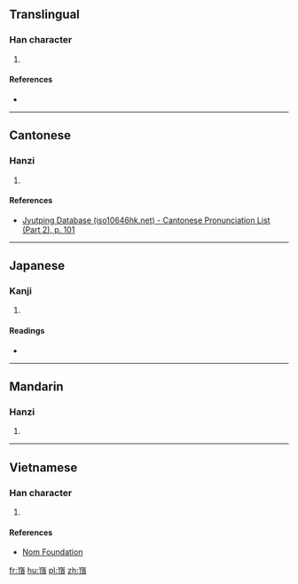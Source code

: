 ==Translingual==

===Han character===
{{Han char|rn=46|rad=山|as=11|sn=14|four=22286|canj=UMNC|ids=⿱山頂}}

# {{defn|Han|sort=山11}}

====References====
* {{Han ref|kx=0318.180|dkj=08401|hdz=10792.170|uh=5D7F|ud=23935|bh=E1B1|bd=57777}}

----

==Cantonese==

===Hanzi===
{{yue-hanzi|jyut=[[ding2]]|y=ding2}}

# {{defn|lang=yue|sort=山11}}

====References====
* [http://www.iso10646hk.net/jp/document/download.jsp Jyutping Database (iso10646hk.net) - Cantonese Pronunciation List (Part 2), p. 101]

----

==Japanese==

===Kanji===
{{ja-kanji|grade=|rs=山11}}

# {{defn|lang=ja|sort=山11}}

====Readings====
* {{ja-readings|on=[[てい]] (tei), [[ちょう]] (chō)|kun=}}

----

==Mandarin==

===Hanzi===
{{cmn-hanzi|pin=[[dǐng]] ([[ding3]])|wg=ting<sup>3</sup>}}

# {{defn|lang=cmn|sort=山11}}

----

==Vietnamese==

===Han character===
{{vi-readings|rs=山11|hanviet=[[đính]], [[đỉnh]]}}

# {{defn|lang=vi|sort=山11}}

====References====
* [http://nomfoundation.org/common/nom_details.php?codepoint=5d7f Nom Foundation]

[[fr:嵿]]
[[hu:嵿]]
[[pl:嵿]]
[[zh:嵿]]